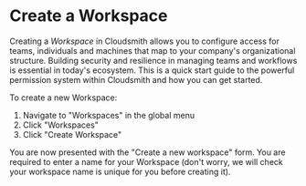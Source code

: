 

# Create a Workspace

Creating a _Workspace_  in Cloudsmith allows you to configure access for teams, individuals and machines that map to your company's organizational structure. Building security and resilience in managing teams and workflows is essential in today's ecosystem. This is a quick start guide to the powerful permission system within Cloudsmith and how you can get started. 

To create a new Workspace:

1. Navigate to "Workspaces" in the global menu
2. Click "Workspaces"
3. Click "Create Workspace"

<BlockImage src={img_create_new_workspace} alt="Create a new Workspace"></BlockImage>

<BlockImage src={img_create_workspace_button} alt=""></BlockImage>

You are now presented with the "Create a new workspace" form. You are required to enter a name for your Workspace (don't worry, we will check your workspace name is unique for you before creating it). 

<BlockImage src={img_create_a_new_workspace_form} alt=""></BlockImage>